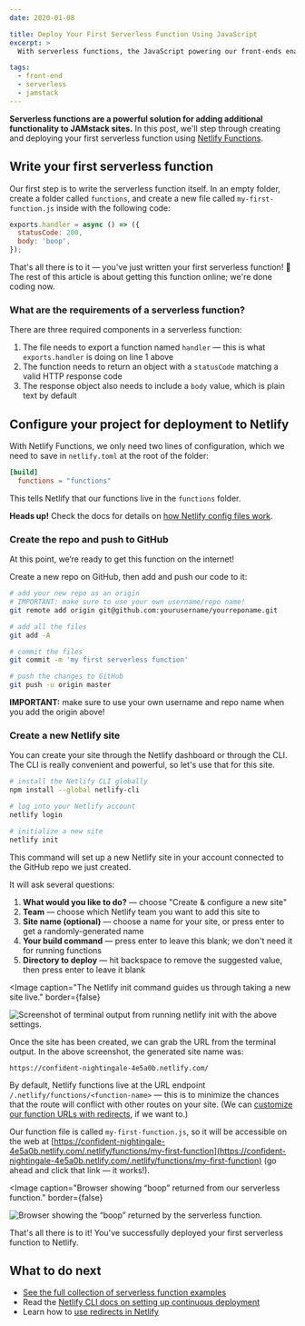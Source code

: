 ```yaml
---
date: 2020-01-08

title: Deploy Your First Serverless Function Using JavaScript
excerpt: >
  With serverless functions, the JavaScript powering our front-ends enables us to add back-end logic. Deploy your first serverless function in this tutorial!

tags:
  - front-end
  - serverless
  - jamstack
---
```



**Serverless functions are a powerful solution for adding additional functionality to JAMstack sites.** In this post, we'll step through creating and deploying your first serverless function using [Netlify Functions](https://www.netlify.com/products/functions/?utm_source=learnwithjason&utm_medium=first-serverless-function-jl&utm_campaign=devex).

## Write your first serverless function

Our first step is to write the serverless function itself. In an empty folder, create a folder called `functions`, and create a new file called `my-first-function.js` inside with the following code:

```js
exports.handler = async () => ({
  statusCode: 200,
  body: 'boop',
});
```

That's all there is to it — you've just written your first serverless function! 🎉 The rest of this article is about getting this function online; we're done coding now.

### What are the requirements of a serverless function?

There are three required components in a serverless function:

1. The file needs to export a function named `handler` — this is what `exports.handler` is doing on line 1 above
2. The function needs to return an object with a `statusCode` matching a valid HTTP response code
3. The response object also needs to include a `body` value, which is plain text by default

## Configure your project for deployment to Netlify

With Netlify Functions, we only need two lines of configuration, which we need to save in `netlify.toml` at the root of the folder:

```toml
[build]
  functions = "functions"
```

This tells Netlify that our functions live in the `functions` folder.

<Aside>

  **Heads up!** Check the docs for details on [how Netlify config files work](https://docs.netlify.com/configure-builds/file-based-configuration/?utm_source=learnwithjason&utm_medium=first-serverless-function-jl&utm_campaign=devex#continuous-deployment).

</Aside>

### Create the repo and push to GitHub

At this point, we‘re ready to get this function on the internet!

Create a new repo on GitHub, then add and push our code to it:

```bash
# add your new repo as an origin
# IMPORTANT: make sure to use your own username/repo name!
git remote add origin git@github.com:yourusername/yourreponame.git

# add all the files
git add -A

# commit the files
git commit -m 'my first serverless function'

# push the changes to GitHub
git push -u origin master
```

<Aside warning>

  **IMPORTANT:** make sure to use your own username and repo name when you add the origin above!

</Aside>

### Create a new Netlify site

You can create your site through the Netlify dashboard or through the CLI. The CLI is really convenient and powerful, so let's use that for this site.

```bash
# install the Netlify CLI globally
npm install --global netlify-cli

# log into your Netlify account
netlify login

# initialize a new site
netlify init
```

This command will set up a new Netlify site in your account connected to the GitHub repo we just created.

It will ask several questions:

1. **What would you like to do?** — choose "Create & configure a new site"
2. **Team** — choose which Netlify team you want to add this site to
3. **Site name (optional)** — choose a name for your site, or press enter to get a randomly-generated name
4. **Your build command** — press enter to leave this blank; we don't need it for running functions
5. **Directory to deploy** — hit backspace to remove the suggested value, then press enter to leave it blank

<Image
  caption="The Netlify init command guides us through taking a new site live."
  border={false}
>

  ![Screenshot of terminal output from running netlify init with the above settings.](images/netlify-init.png)

</Image>

Once the site has been created, we can grab the URL from the terminal output. In the above screenshot, the generated site name was:

```text
https://confident-nightingale-4e5a0b.netlify.com/
```

By default, Netlify functions live at the URL endpoint `/.netlify/functions/<function-name>` — this is to minimize the chances that the route will conflict with other routes on your site. (We can [customize our function URLs with redirects](https://docs.netlify.com/routing/redirects/?utm_source=learnwithjason&utm_medium=first-serverless-function-jl&utm_campaign=devex#continuous-deployment), if we want to.)

Our function file is called `my-first-function.js`, so it will be accessible on the web at [https://confident-nightingale-4e5a0b.netlify.com/.netlify/functions/my-first-function](https://confident-nightingale-4e5a0b.netlify.com/.netlify/functions/my-first-function) (go ahead and click that link — it works!).

<Image
  caption="Browser showing “boop” returned from our serverless function."
  border={false}
>

  ![Browser showing the “boop” returned by the serverless function.](images/serverless-boop-function.png)

</Image>

That's all there is to it! You've successfully deployed your first serverless function to Netlify.

## What to do next

- [See the full collection of serverless function examples](/blog/serverless-functions/overview/)
- Read the [Netlify CLI docs on setting up continuous deployment](https://docs.netlify.com/cli/get-started/?utm_source=learnwithjason&utm_medium=first-serverless-function-jl&utm_campaign=devex#continuous-deployment)
- Learn how to [use redirects in Netlify](https://docs.netlify.com/routing/redirects/?utm_source=learnwithjason&utm_medium=first-serverless-function-jl&utm_campaign=devex#continuous-deployment)

